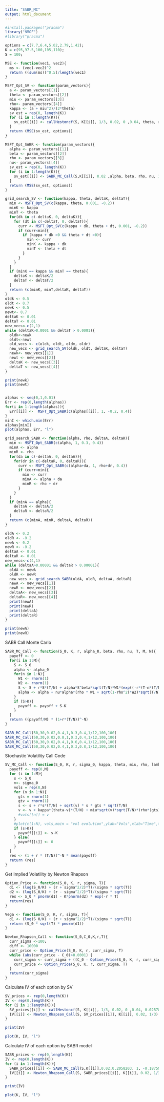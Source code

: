 ```yaml
---
title: "SABR_MC"
output: html_document
---
```


```r
#install.packages("pracma")
library("NMOF")
#library("pracma")
```

```r
options = c(7.7,6.4,5.02,2.79,1.42);
K = c(95,97.5,100,105,110);
S = 100;

MSE <- function(vec1, vec2){
  ms <- (vec1-vec2)^2
  return ((sum(ms))^0.5)/length(vec1)
}

MSFT_Opt_SV <- function(param_vectors){
  a <- param_vectors[[1]]
  theta <- param_vectors[[2]]
  miu <- param_vectors[[3]]
  rho<- param_vectors[[4]]
  kappa <- (a + miu^2)/(2*theta)
  sv_est = rep(0, length(K))
  for (i in 1:length(K)){
    sv_est[[i]] <- callHestoncf(S, K[[i]], 1/3, 0.02, 0 ,0.04, theta, rho, kappa, miu)
  }
  return (MSE(sv_est, options))
}

MSFT_Opt_SABR <- function(param_vectors){
  alpha <- param_vectors[[1]]
  beta <- param_vectors[[2]]
  rho <- param_vectors[[3]]
  nu<- param_vectors[[4]]
  sv_est = rep(0, length(K))
  for (i in 1:length(K)){
    sv_est[[i]] <- SABR_MC_Call(S,K[[i]], 0.02 ,alpha, beta, rho, nu, 1/3, 100,100)
  }
  return (MSE(sv_est, options))
}
```

```r
grid_search_SV <- function(kappa, theta, deltaK, deltaT){
  min <- MSFT_Opt_SV(c(kappa, theta, 0.001, -0.2))
  minK <- kappa
  minT <- theta
  for(dk in c(-deltaK, 0, deltaK)){
    for (dt in c(-deltaT, 0, deltaT)){
      curr <- MSFT_Opt_SV(c(kappa + dk, theta + dt, 0.001, -0.2))
      if (curr<min){
        if (kappa + dk >0 && theta + dt >0){
          min <- curr
          minK <- kappa + dk
          minT <- theta + dt 
        }
      }
    }
  }
  if (minK == kappa && minT == theta){
    deltaK <- deltaK/2
    deltaT <- deltaT/2
  } 
  return (c(minK, minT,deltaK, deltaT))
}
oldk <- 0.5
oldt <- 0.7
newk <- 0.5
newt<- 0.7
deltaK <- 0.01
deltaT <- 0.01
new_vecs<-c(2,1)
while (deltaK>0.0001 && deltaT > 0.0001){
  oldk<-newk
  oldt<-newt
  old_vecs <- c(oldk, oldt, oldm, oldr)
  new_vecs <- grid_search_SV(oldk, oldt, deltaK, deltaT)
  newk<- new_vecs[[1]]
  newt <- new_vecs[[2]]
  deltaK <- new_vecs[[3]]
  deltaT <- new_vecs[[4]]
}

print(newk)
print(newt)



```

```r
alphas <- seq(0,1,0.01)
Err <- rep(0,length(alphas))
for(i in 1:length(alphas)){
  Err[[i]] <-  MSFT_Opt_SABR(c(alphas[[i]], 1, -0.2, 0.4))
}
minI <- which.min(Err)
alphas[minI]
plot(alphas, Err, "l")

```


```r
grid_search_SABR <- function(alpha, rho, deltaA, deltaR){
  min <- MSFT_Opt_SABR(c(alpha, 1, 0.3, 0.4))
  minA <- alpha
  minR <- rho
  for(da in c(-deltaA, 0, deltaA)){
    for(dr in c(-deltaR, 0, deltaR)){
      curr <- MSFT_Opt_SABR(c(alpha+da, 1, rho+dr, 0.4))
      if (curr<min){
        min <- curr
        minA <- alpha + da
        minR <- rho + dr
      }
    }
  }
  if (minA == alpha){
    deltaA <- deltaA/2
    deltaR <- deltaR/2
  } 
  return (c(minA, minR, deltaA, deltaR))
}

oldA <- 0.2
oldR <- -0.2
newA <- 0.2
newR <- -0.2
deltaA <- 0.01
deltaR <- 0.01
new_vecs<-c(4,1)
while (deltaA>0.00001 && deltaR > 0.00001){
  oldA <- newA
  oldR <- newR
  new_vecs <- grid_search_SABR(oldA, oldR, deltaA, deltaR)
  newA <- new_vecs[[1]]
  newR <- new_vecs[[2]]
  deltaA<- new_vecs[[3]]
  deltaR<- new_vecs[[4]]
  print(newA)
  print(newR)
  print(deltaA)
  print(deltaR)
}

print(newA)
print(newR)

```

SABR Call Monte Carlo
```r
SABR_MC_Call <- function(S_0, K, r, alpha_0, beta, rho, nu, T, M, N){
  payoff <- 0
  for(i in 1:M){
    S <- S_0
    alpha <- alpha_0
    for(n in 1:N){
      W1 <- rnorm(1)
      W2 <- rnorm(1)
      S <- S + r*S*(T/N) + alpha*S^beta*sqrt(T/N)*W1*(exp((-r*(T-n*(T/N)))))^(1-beta)
      alpha <- alpha + nu*alpha*(rho * W1 + sqrt(1-rho^2)*W2)*sqrt(T/N)
    }
    if (S>K){
      payoff <- payoff + S-K
    }
  }
  return ((payoff/M) * (1+r*(T/N))^-N)
}

SABR_MC_Call(50,30,0.02,0.4,1,0.3,0.4,1/12,100,100)
SABR_MC_Call(50,30,0.02,0.8,1,0.3,0.4,1/12,100,100)
SABR_MC_Call(50,30,0.02,0.4,1,0.6,0.4,1/12,100,100)
SABR_MC_Call(50,30,0.02,0.4,1,0.3,0.8,1/12,100,100)
```
Stochastic Volatility Call Code
```r
SV_MC_Call <- function(S_0, K, r, sigma_0, kappa, theta, miu, rho, lambda, T, N, M){
  payoff <- rep(0,M)
  for (i in 1:M){
    s <- S_0
    v<- sigma_0
    vols = rep(0,N)
    for (n in 1:N){
      gts = rnorm(1)
      gtv = rnorm(1)
      s <- s + r*s*(T/N) + sqrt(v) * s * gts * sqrt(T/N)
      v <- v + kappa*(theta-v)*(T/N) + miu*sqrt(v)*sqrt(T/N)*(rho*(gts) + sqrt(1-rho^2)*gtv)
      #vols[[n]] = v
    }
    #plot(c(1:N), vols,main = "vol evolution",ylab="Vols",xlab="Time",type="l")
    if (s>K){
      payoff[[i]] <- s-K
    } else{
      payoff[[i]] <- 0
    }
  }
  res <- (1 + r * (T/N))^-N * mean(payoff)
  return (res)
}
```

Get Implied Volatility by Newton Rhapson
```r
Option_Price <- function(S_0, K, r, sigma, T){
  d1 <- (log(S_0/K) + (r + sigma^2/2)*T)/(sigma * sqrt(T)) 
  d2 <- (log(S_0/K) + (r - sigma^2/2)*T)/(sigma * sqrt(T)) 
  res <- S_0 * pnorm(d1) - K*pnorm(d2) * exp(-r * T)
  return(res)
}

Vega <- function(S_0, K, r, sigma, T){
  d1 <- (log(S_0/K) + (r + sigma^2/2)*T)/(sigma * sqrt(T))
  return (S_0 * sqrt(T) * pnorm(d1))
}

Newton_Rhapson_Call <- function(S_0,C_0,K,r,T){
  curr_sigma <-100;
  diff <- 10000
  curr_price <- Option_Price(S_0, K, r, curr_sigma, T)
  while (abs(curr_price - C_0)>0.0001) {
    curr_sigma <- curr_sigma + ((C_0 - Option_Price(S_0, K, r, curr_sigma, T))/ Vega(S_0, K, r, curr_sigma, T))
    curr_price <- Option_Price(S_0, K, r, curr_sigma, T)
  }
  return(curr_sigma)
}

```

Calculate IV of each option by SV
```r
SV_prices <- rep(0,length(K))
IV <- rep(0,length(K))
for (i in 1:length(K)){
  SV_prices[[i]] <- callHestoncf(S, K[[i]], 1/3, 0.02, 0 ,0.04, 0.02578125, -0.2, 0.00625, 0.001)
  IV[[i]] <- Newton_Rhapson_Call(S, SV_prices[[i]], K[[i]], 0.02, 1/3)
}

print(IV)

plot(K, IV, "l")


```

Calculate IV of each option by SABR model
```r
SABR_prices <- rep(0,length(K))
IV <- rep(0,length(K))
for (i in 1:length(K)){
  SABR_prices[[i]] <- SABR_MC_Call(S,K[[i]],0.02,0.2058203, 1, -0.1875977, 0.4, 1/3, 1000, 1000)
  IV[[i]] <- Newton_Rhapson_Call(S, SABR_prices[[i]], K[[i]], 0.02, 1/3)
}

print(IV)

plot(K, IV, "l")
```

